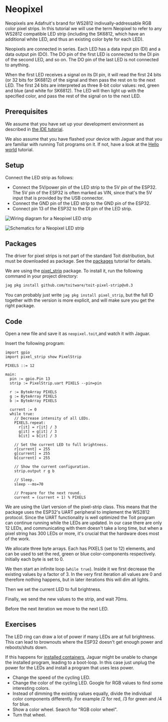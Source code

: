 
# Neopixel
Neopixels are Adafruit's brand for WS2812 indivually-addressable RGB color pixel
strips. In this tutorial we will use the term Neopixel to refer to any WS2812
compatible LED strip (including the SK6812, which have an additional white LED, and
thus an existing color byte for each LED).

Neopixels are connected in series. Each LED has a data input pin (DI) and a data
output pin (DO). The DO pin of the first LED is connected to the DI pin of the second
LED, and so on. The DO pin of the last LED is not connected to anything.

When the first LED receives a signal on its DI pin, it will read the first 24 bits
(or 32 bits for SK6812) of the signal and then pass the rest on to the next LED.
The first 24 bits are interpreted as three 8-bit color values: red, green and blue
(and white for SK6812). The LED will then light up with the specified color, and
pass the rest of the signal on to the next LED.

## Prerequisites
We assume that you have set up your development environment as described
in [the IDE tutorial](../../setup/ide).

We also assume that you have flashed your device with Jaguar and that
you are familiar with running Toit programs on it.
If not, have a look at the [Hello world](../../setup/firstprogram) tutorial.

## Setup
Connect the LED strip as follows:
- Connect the 5V/power pin of the LED strip to the 5V pin of the ESP32. The
  5V pin of the ESP32 is often marked as VIN, since that's the 5V input that
  is provided by the USB connector.
- Connect the GND pin of the LED strip to the GND pin of the ESP32.
- Connect pin 13 of the ESP32 to the DI pin of the LED strip.

<img
  src={NeopixelDiagram}
  alt="Wiring diagram for a Neopixel LED strip"
/>

<img
  src={NeopixelSchematics}
  alt="Schematics for a Neopixel LED strip"
/>

## Packages
The driver for pixel strips is not part of the standard Toit distribution,
but must be downloaded as package. See the [packages](../../setup/packages)
tutorial for details.

We are using the [pixel_strip](https://pkg.toit.io/package/github.com%2Ftoitware%2Ftoit-pixel-strip)
package. To install it, run the following command in your project directory:

```bash
jag pkg install github.com/toitware/toit-pixel-strip@v0.3
```

<Note>

You can probably just write `jag pkg install pixel_strip`, but the full ID together
with the version is more explicit, and will make sure you get the right package.

</Note>

## Code
Open a new file and save it as `neopixel.toit`,and watch it with Jaguar.

Insert the following program:

```toit
import gpio
import pixel_strip show PixelStrip

PIXELS ::= 12

main:
  pin := gpio.Pin 13
  strip := PixelStrip.uart PIXELS --pin=pin

  r := ByteArray PIXELS
  g := ByteArray PIXELS
  b := ByteArray PIXELS

  current := 0
  while true:
    // Decrease intensity of all LEDs.
    PIXELS.repeat:
      r[it] = r[it] / 3
      g[it] = g[it] / 3
      b[it] = b[it] / 3

    // Set the current LED to full brightness.
    r[current] = 255
    g[current] = 255
    b[current] = 255

    // Show the current configuration.
    strip.output r g b

    // Sleep.
    sleep --ms=70

    // Prepare for the next round.
    current = (current + 1) % PIXELS
```

We are using the Uart version of the pixel-strip class. This means that the
package uses the ESP32's UART peripheral to implement the WS2812 protocol.
Since the UART functionality is well optimized the Toit program can continue
running while the LEDs are updated. In our case there are only 12 LEDs, and
communicating with them doesn't take a long time, but when a pixel string
has 300 LEDs or more, it's crucial that the hardware does most of the work.

We allocate three byte arrays. Each has PIXELS (set to 12) elements, and can
be used to set the red, green or blue color-components respectively.
Initially each byte is set to 0.

We then start an infinite loop (`while true`). Inside it we first decrease
the existing values by a factor of 3. In the very first iteration all values
are 0 and therefore nothing happens, but in later iterations this will
dim all lights.

Then we set the current LED to full brightness.

Finally, we send the new values to the strip, and wait 70ms.

Before the next iteration we move to the next LED.

## Exercises
The LED ring can draw a lot of power if many LEDs are at full brightness. This
can lead to brownouts where the ESP32 doesn't get enough power and
reboots/shuts down.

If this happens for [installed containers](../../containers/containers), Jaguar
might be unable to change the installed program, leading to a boot-loop.
In this case just unplug the power for the LEDs and install a program that
uses less power.

- Change the speed of the cycling LED.
- Change the color of the cycling LED. Google for RGB values to find some interesting colors.
- Instead of dimming the existing values equally, divide the individual color
  components differently. For example /2 for red, /3 for green and /4 for blue.
- Show a color wheel. Search for "RGB color wheel".
- Turn that wheel.
